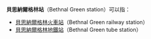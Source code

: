 '''貝思納爾格林站'''（Bethnal Green station）可以指：
* [[貝思納爾格林火車站|貝思納爾格林火車站]]（Bethnal Green railway station）
* [[貝思納爾格林地鐵站|貝思納爾格林地鐵站]]（Bethnal Green tube station）

{{消歧義|Cat=七字車站名消歧義}}